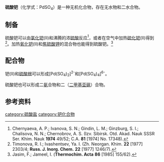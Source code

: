 {{chembox
| Reference = <ref>Gmelin Handbook of Inorganic Chemistry. 8th Edition. Pd '''Palladium'''. Supplement Vol B 2. Springer-Verlag Berlin Heidelberg GmbH, 1989. pp 233. 7.7.1 Palladium Sulphate</ref>
| ImageFile = Unit_cell_of_PdSO4.png
| ImageSize = 
| IUPACName = 硫酸钯
| OtherNames = 硫酸钯(II)
| Section1 = {{Chembox Identifiers
| Abbreviations = 
| CASNo = 13566-03-5
| CASNo_Ref = {{cascite|correct|CAS}}
| EINECS = 
| PubChem = 
| ChemSpiderID =
| SMILES = [Pd+2].[O-]S(=O)(=O)[O-]
| InChI = 
| RTECS =
| MeSHName =
| ChEBI =
| KEGG = 
| ATCCode_prefix = 
| ATCCode_suffix = 
| ATC_Supplemental =}}
| Section2 = {{Chembox Properties
| Formula = PdSO<sub>4</sub>（无水）<BR>PdSO<sub>4</sub>·2H<sub>2</sub>O（二水）
| MolarMass = 202.486（无水）<BR>238.518（二水）
| Appearance = 棕色晶体
| Density = 
| MeltingPt = 
| Melting_notes =
| BoilingPt = 
| Boiling_notes = 
| Solubility = 
| SolubleOther = 
| Solvent = 
| pKa = 
| pKb = }}
| Section7 = {{Chembox Hazards
| ExternalMSDS = 
| EUClass = 
| EUIndex = 
| MainHazards = 
| NFPA-H = 
| NFPA-F = 
| NFPA-R = 
| NFPA-O =
| RPhrases = 
| SPhrases = 
| RSPhrases =
| FlashPt = 
| Autoignition = 
| ExploLimits = 
| PEL = }}
}}
'''硫酸钯'''（化学式：PdSO<sub>4</sub>）是一种无机化合物，存在无水物和二水合物。
==制备==
硫酸钯可以由[[氯化钯|氯化钯]](II)和沸腾的浓[[硫酸|硫酸]]反应<ref>Chernyaeva, A. P.; Ivanova, S. N.; Gindin, L. M.; Ginzburg, S. I.; Chalisova, N. N.; Chernobrov, A. S. (Izv. Sibirsk. Otd. Akad. Nauk SSSR Ser. Khim. Nauk '''1974''' 49/52; C.A. '''81''' [1974] No. 17348).</ref>，或者在空气中加热[[硫化钯|硫化钯]](II)得到<ref>Timonova, R. I.; Ivashentsev, Ya. I. (Zh. Neorgan. Khim. '''22''' [1977] 2303/4; '''Russ. J. Inorg. Chem.''' '''22''' [1977] 1246/7).</ref>。加热[[氧化钯|氧化钯]](II)和[[焦硫酸钾|焦硫酸钾]]的混合物也能得到硫酸钯。<ref>Jasim, F.; Jameel, I. ('''Thermochim. Acta''' '''86''' [1985] 155/62).</ref>
==配合物==
钯(II)和[[硫酸根|硫酸根]]可以形成[Pd(SO<sub>4</sub>)<sub>2</sub>]<sup>2-</sup>和[Pd(SO<sub>4</sub>)<sub>4</sub>]<sup>6-</sup>。

硫酸钯也可以形成二[[氨|氨]]合物和二（[[二甲基亚砜|二甲基亚砜]]）合物。

==参考资料==
{{reflist}}

{{钯化合物}}
{{硫酸盐}}

[[category:硫酸盐|category:硫酸盐]]
[[category:钯化合物|category:钯化合物]]